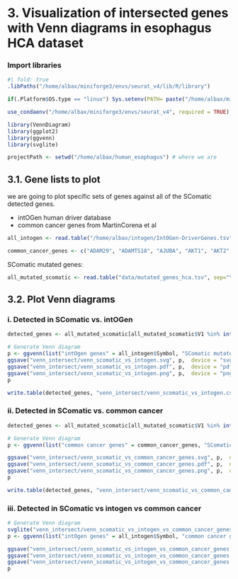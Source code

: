 <!-- ---
date: 04-2025
--- -->

# 3. Visualization of intersected genes with Venn diagrams in esophagus HCA dataset

### Import libraries

```r
#| fold: true
.libPaths("/home/albax/miniforge3/envs/seurat_v4/lib/R/library")

if(.Platform$OS.type == "linux") Sys.setenv(PATH= paste("/home/albax/miniforge3/envs/seurat_v4/lib",Sys.getenv()["PATH"],sep=";"))

use_condaenv("/home/albax/miniforge3/envs/seurat_v4", required = TRUE)

library(VennDiagram)
library(ggplot2)
library(ggvenn)
library(svglite)

projectPath <- setwd("/home/albax/human_esophagus") # where we are

```

## 3.1. Gene lists to plot
we are going to plot specific sets of genes against all of the SComatic detected genes.

- intOGen human driver database
- common cancer genes from MartinCorena et al

```r
all_intogen <- read.table("/home/albax/intogen/IntOGen-DriverGenes.tsv", sep="\t", header = TRUE)

common_cancer_genes <- c("ADAM29", "ADAMTS18", "AJUBA", "AKT1", "AKT2", "APOB", "ARID1A", "ARID2", "AURKA", "BAI3", "BRAF", "CASP8", "CCND1", "CDH1", "CDKN2A", "CR2", "CREBBP", "CUL3", "DICER1", "EGFR", "EPHA2", "ERBB2", "ERBB3", "ERBB4", "EZH2", "FAT1", "FAT4", "FBXW7", "FGFR1", "FGFR2", "FGFR3", "FLG2", "GRIN2A", "GRM3", "HRAS", "IRF6", "KCNH5", "KEAP1", "KMT2A", "KMT2C", "KMT2D", "KRAS", "MET", "MUC17", "NF1", "NFE2L2", "NOTCH1", "NOTCH2", "NOTCH3", "NOTCH4", "NRAS", "NSD1", "PCED1B", "PIK3CA", "PLCB1", "PPP1R3A", "PREX2", "PTCH1", "PTEN", "PTPRT", "RB1", "RBM10", "SALL1", "SCN11A", "SCN1A", "SETD2", "SMAD4", "SMO", "SOX2", "SPHKAP", "SUFU", "TP53", "TP63", "TRIOBP", "ZNF750", "TGFBR2")

```

SComatic mutated genes:
```r
all_mutated_scomatic <- read.table("data/mutated_genes_hca.tsv", sep="\t", header = FALSE)

```


## 3.2. Plot Venn diagrams

### i. Detected in SComatic vs. intOGen
```r
detected_genes <- all_mutated_scomatic[all_mutated_scomatic$V1 %in% intersect(all_mutated_scomatic$V1, all_intogen$Symbol), ] # 95

# Generate Venn diagram
p <- ggvenn(list("intOgen genes" = all_intogen$Symbol, "SComatic mutated genes" = all_mutated_scomatic$V1), fill_color = c("yellow", "blue"))
ggsave("venn_intersect/venn_scomatic_vs_intogen.svg", p,  device = "svg")
ggsave("venn_intersect/venn_scomatic_vs_intogen.pdf", p,  device = "pdf")
ggsave("venn_intersect/venn_scomatic_vs_intogen.png", p,  device = "png", dpi = 300)
p

write.table(detected_genes, "venn_intersect/venn_scomatic_vs_intogen.csv", sep = ",", quote = FALSE, row.names = FALSE)

```

### ii. Detected in SComatic vs. common cancer

```r
detected_genes <- all_mutated_scomatic[all_mutated_scomatic$V1 %in% intersect(all_mutated_scomatic$V1, common_cancer_genes), ] # 95

# Generate Venn diagram
p <- ggvenn(list("common cancer genes" = common_cancer_genes, "SComatic mutated genes" = all_mutated_scomatic$V1), fill_color = c("green", "blue"))

ggsave("venn_intersect/venn_scomatic_vs_common_cancer_genes.svg", p,  device = "svg")
ggsave("venn_intersect/venn_scomatic_vs_common_cancer_genes.pdf", p,  device = "pdf")
ggsave("venn_intersect/venn_scomatic_vs_common_cancer_genes.png", p,  device = "png", dpi = 300)
p

write.table(detected_genes, "venn_intersect/venn_scomatic_vs_common_cancer_genes.csv", sep = ",", quote = FALSE, row.names = FALSE)

```

### iii. Detected in SComatic vs intogen vs common cancer

```r
# Generate Venn diagram
svglite("venn_intersect/venn_scomatic_vs_intogen_vs_common_cancer_genes.svg")
p <- ggvenn(list("intOgen genes" = all_intogen$Symbol, "common cancer genes" = common_cancer_genes, "SComatic mutated genes" = all_mutated_scomatic$V1), fill_color = c("yellow", "green", "blue"), text_size = 6)

ggsave("venn_intersect/venn_scomatic_vs_intogen_vs_common_cancer_genes.svg", p,  device = "svg")
ggsave("venn_intersect/venn_scomatic_vs_intogen_vs_common_cancer_genes.pdf", p,  device = "pdf")
ggsave("venn_intersect/venn_scomatic_vs_intogen_vs_common_cancer_genes.png", p,  device = "png", dpi = 300)
p

```

